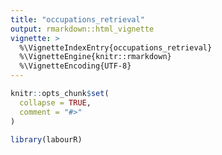 ```yaml
---
title: "occupations_retrieval"
output: rmarkdown::html_vignette
vignette: >
  %\VignetteIndexEntry{occupations_retrieval}
  %\VignetteEngine{knitr::rmarkdown}
  %\VignetteEncoding{UTF-8}
---
```


```r
knitr::opts_chunk$set(
  collapse = TRUE,
  comment = "#>"
)
```

```r
library(labourR)
```
